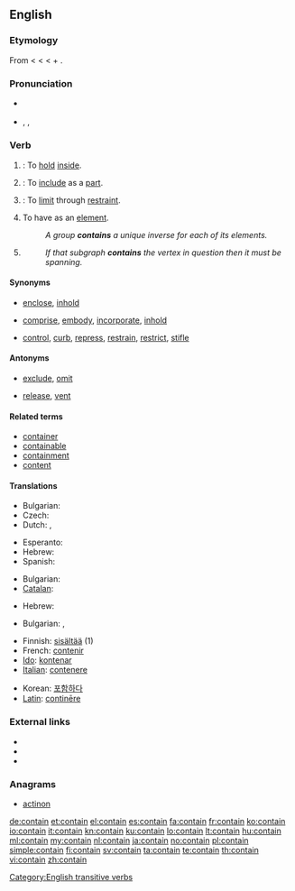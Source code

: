 ==English==

===Etymology===
From {{etyl|enm}} < {{etyl|fro}} {{term|lang=fro|contenir}} < {{etyl|la}} {{term|lang=la|continere||to hold or keep together, comprise, contain}} < {{term|lang=la|com-||together}} + {{term|lang=la|tenere||to hold}}.

===Pronunciation===
* {{a|Canada}}
*: {{audio|en-ca-contain.ogg|Audio (CA)}}
* {{a|US}} {{enPR|kən-tān'}}, {{IPA|/kənˈteɪn/}}, {{SAMPA|/k@n"teIn/}}
*: {{rhymes|eɪn}}

===Verb===
{{en-verb}}

# {{transitive}}: To [[hold]] [[inside]].
# {{transitive}}: To [[include]] as a [[part]].
# {{transitive}}: To [[limit]] through [[restraint]].
# {{mathematics|of a [[set]]|transitive}} To have as an [[element]].
#: ''A group '''contains''' a unique inverse for each of its elements.''
# {{mathematics|of any structure|slightly|informal}} {{rfdef}}
#: ''If that subgraph '''contains''' the vertex in question then it must be spanning.''

====Synonyms====
* {{sense|hold inside}} [[enclose]], [[inhold]]
* {{sense|include as part}} [[comprise]], [[embody]], [[incorporate]], [[inhold]]
* {{sense|limit by restraint}} [[control]], [[curb]], [[repress]], [[restrain]], [[restrict]], [[stifle]]

====Antonyms====
* {{sense|include as part}} [[exclude]], [[omit]]
* {{sense|limit by restraint}} [[release]], [[vent]]

====Related terms====
* [[container]]
* [[containable]]
* [[containment]]
* [[content]]

====Translations====
{{trans-top|To hold inside}}
* Bulgarian: {{t|bg|побирам}}
* Czech: {{t-|cs|obsahovat}}
* Dutch: {{t+|nl|inhouden}}, {{t+|nl|bevatten}}
{{trans-mid}}
* Esperanto: {{t-|eo|enhavi|xs=Esperanto}}
* Hebrew: {{t-|he|הכיל|tr=heikhíl}}
* Spanish: {{t-|es|contener}}
{{trans-bottom}}

{{trans-top|To include as a part}}
* Bulgarian: {{t|bg|съдържам}}
* [[Catalan]]: {{t+|ca|contenir}}
{{trans-mid}}
* Hebrew: {{t+|he|כלל|tr=kalál}}
{{trans-bottom}}

{{trans-top|To limit through restraint}}
* Bulgarian: {{t|bg|сдържам}}, {{t|bg|въздържам}}
{{trans-mid}}
{{trans-bottom}}

{{checktrans-top}}
* Finnish: [[sisältää]] (1)
* French: [[contenir]]
* [[Ido]]: [[kontenar]]
* [[Italian]]: [[contenere]]
{{trans-mid}}
* Korean: [[포함하다]]
* [[Latin]]: [[continere|continēre]]
{{trans-bottom}}

===External links===
* {{R:Webster 1913}}
* {{R:Century 1911}}
* {{R:OneLook}}

===Anagrams===
* [[actinon#English|actinon]]

[[Category:English transitive verbs]]

[[de:contain]]
[[et:contain]]
[[el:contain]]
[[es:contain]]
[[fa:contain]]
[[fr:contain]]
[[ko:contain]]
[[io:contain]]
[[it:contain]]
[[kn:contain]]
[[ku:contain]]
[[lo:contain]]
[[lt:contain]]
[[hu:contain]]
[[ml:contain]]
[[my:contain]]
[[nl:contain]]
[[ja:contain]]
[[no:contain]]
[[pl:contain]]
[[simple:contain]]
[[fi:contain]]
[[sv:contain]]
[[ta:contain]]
[[te:contain]]
[[th:contain]]
[[vi:contain]]
[[zh:contain]]